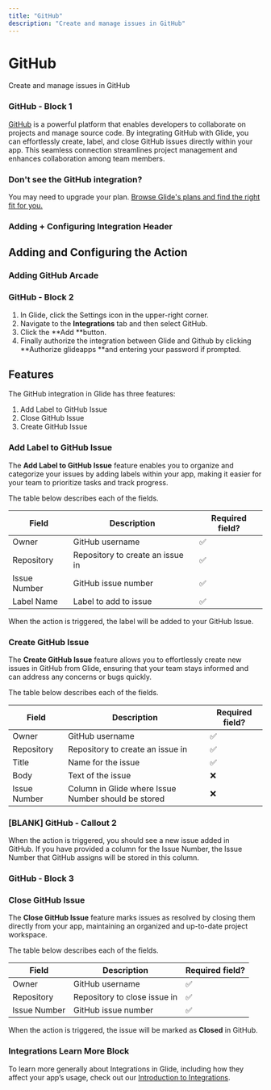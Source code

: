```yaml
---
title: "GitHub"
description: "Create and manage issues in GitHub"
---
```


# GitHub

Create and manage issues in GitHub

### GitHub - Block 1

[GitHub](https://github.com/) is a powerful platform that enables developers to collaborate on projects and manage source code. By integrating GitHub with Glide, you can effortlessly create, label, and close GitHub issues directly within your app. This seamless connection streamlines project management and enhances collaboration among team members.

### Don't see the GitHub integration?

You may need to upgrade your plan. [Browse Glide's plans and find the right fit for you.](https://www.glideapps.com/pricing)

### Adding + Configuring Integration Header

## Adding and Configuring the Action



### Adding GitHub Arcade

### GitHub - Block 2

1. In Glide, click the Settings icon in the upper-right corner.
2. Navigate to the **Integrations** tab and then select GitHub.
3. Click the **Add **button.
4. Finally authorize the integration between Glide and Github by clicking **Authorize glideapps **and entering your password if prompted.

## Features

The GitHub integration in Glide has three features:

1. Add Label to GitHub Issue
2. Close GitHub Issue
3. Create GitHub Issue

### Add Label to GitHub Issue

The **Add Label to GitHub Issue** feature enables you to organize and categorize your issues by adding labels within your app, making it easier for your team to prioritize tasks and track progress.

The table below describes each of the fields.



| Field | Description | Required field? |
| --- | --- | --- |
| Owner | GitHub username | ✅ |
| Repository | Repository to create an issue in | ✅ |
| Issue Number | GitHub issue number | ✅ |
| Label Name | Label to add to issue | ✅ |




When the action is triggered, the label will be added to your GitHub Issue.

### Create GitHub Issue

The **Create GitHub Issue** feature allows you to effortlessly create new issues in GitHub from Glide, ensuring that your team stays informed and can address any concerns or bugs quickly.

The table below describes each of the fields.



| Field | Description | Required field? |
| --- | --- | --- |
| Owner | GitHub username | ✅ |
| Repository | Repository to create an issue in | ✅ |
| Title | Name for the issue | ✅ |
| Body | Text of the issue | ❌ |
| Issue Number | Column in Glide where Issue Number should be stored | ❌ |






### [BLANK] GitHub - Callout 2

When the action is triggered, you should see a new issue added in GitHub. If you have provided a column for the Issue Number, the Issue Number that GitHub assigns will be stored in this column.

### GitHub - Block 3

### Close GitHub Issue

The **Close GitHub Issue** feature marks issues as resolved by closing them directly from your app, maintaining an organized and up-to-date project workspace.

The table below describes each of the fields.



| Field | Description | Required field? |
| --- | --- | --- |
| Owner | GitHub username | ✅ |
| Repository | Repository to close issue in | ✅ |
| Issue Number | GitHub issue number | ✅ |




When the action is triggered, the issue will be marked as **Closed** in GitHub.

### Integrations Learn More Block

To learn more generally about Integrations in Glide, including how they affect your app’s usage, check out our [Introduction to Integrations](/automation/integrations).

